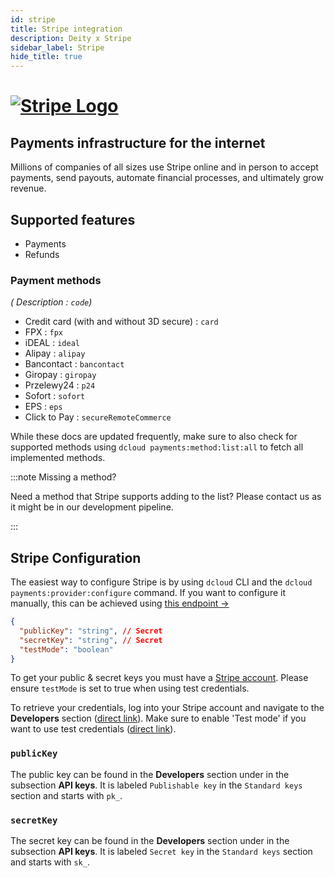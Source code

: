 ```yaml
---
id: stripe
title: Stripe integration
description: Deity x Stripe
sidebar_label: Stripe 
hide_title: true
---
```


<h1>
<a href="https://stripe.com/" rel="noreferrer noopener" target="_blank" aria-label="visit the Stripe site" className="invert">
  <img src="/docs/img/docs/platform/stripe-logo.svg" alt="Stripe Logo" className="height80"/>
</a>
</h1>

<h2>Payments infrastructure for the internet</h2>

Millions of companies of all sizes use Stripe online and in person to accept payments, send payouts, automate financial processes, and ultimately grow revenue.



<Notice />

## Supported features

- Payments
- Refunds

### Payment methods

*( Description : `code`)*

- Credit card (with and without 3D secure) : `card`
- FPX : `fpx`
- iDEAL : `ideal`
- Alipay : `alipay`
- Bancontact : `bancontact`
- Giropay : `giropay`
- Przelewy24 : `p24`
- Sofort : `sofort`
- EPS : `eps`
- Click to Pay : `secureRemoteCommerce`

While these docs are updated frequently, make sure to also check for supported methods using `dcloud payments:method:list:all` to fetch all implemented methods.

:::note Missing a method?

Need a method that Stripe supports adding to the list? Please contact us as it might be in our development pipeline.

:::

## Stripe Configuration

The easiest way to configure Stripe is by using `dcloud` CLI and the `dcloud payments:provider:configure` command. If you want to configure it manually, this can be achieved using [this endpoint →](https://dpsg.deity.cloud/#/Management/EnvironmentPaymentProviderController_stripe_create)


```json
{
  "publicKey": "string", // Secret
  "secretKey": "string", // Secret
  "testMode": "boolean"
}
```

To get your public &amp; secret keys you must have a [Stripe account](https://dashboard.stripe.com/dashboard).  Please ensure `testMode` is set to true when using test credentials.

To retrieve your credentials, log into your Stripe account and navigate to the **Developers** section ([direct link](https://dashboard.stripe.com/apikeys)). Make sure to enable 'Test mode' if you want to use test credentials ([direct link](https://dashboard.stripe.com/test/apikeys)).


### `publicKey`

The public key can be found in the **Developers** section under in the subsection **API keys**. It is labeled `Publishable key` in the `Standard keys` section and starts with `pk_`.

### `secretKey`

The secret key can be found in the **Developers** section under in the subsection **API keys**. It is labeled `Secret key` in the `Standard keys` section and 
starts with `sk_`.